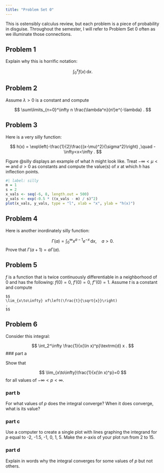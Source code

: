 ```yaml
---
title: "Problem Set 0"
---
```


This is ostensibly calculus review, but each problem is a piece of probability in disguise. Throughout the semester, I will refer to Problem Set 0 often as we illuminate those connections.

## Problem 1

Explain why this is horrific notation:

$$
    \int_0^x f(x)\,\textrm{d} x.
$$

## Problem 2

Assume $\lambda>0$ is a constant and compute 

$$
    \sum\limits_{n=0}^\infty n \frac{\lambda^n}{n!}e^{-\lambda}
    .
$$

## Problem 3

Here is a very silly function:

$$
    h(x)
    =
    \exp\left(-\frac{1}{2}\frac{(x-\mu)^2}{\sigma^2}\right)
    ,\quad 
    -\infty<x<\infty
    .
$$

Figure @silly displays an example of what $h$ might look like. Treat $-\infty<\mu<\infty$ and $\sigma>0$ as constants and compute the value(s) of $x$ at which $h$ has inflection points.
    
```r
#| label: silly
m = 1
s = 2
x_vals <- seq(-6, 8, length.out = 500)
y_vals <- exp(-0.5 * ((x_vals - m) / s)^2)
plot(x_vals, y_vals, type = "l", xlab = "x", ylab = "h(x)")
```

## Problem 4

Here is another inordinately silly function:

$$
        \Gamma(a)=\int_0^\infty x^{a-1}e^{-x}\,\textrm{d} x,\quad a>0.
$$
    Prove that $\Gamma(a+1)=a\Gamma(a)$.

## Problem 5

$f$ is a function that is twice continuously differentiable in a neighborhood of 0 and has the following: $f(0) = 0$, $f'(0) = 0$, $f''(0) = 1$. Assume $t$ is a constant and compute 

    $$
    \lim_{x\to\infty} xf\left(\frac{t}{\sqrt{x}}\right)
    .
    $$

## Problem 6

Consider this integral:

$$
    \int_2^\infty 
    \frac{1}{x(\ln x)^p}\textrm{d} x
    .
$$
### part a

Show that

$$
        \lim_{x\to\infty}\frac{1}{x(\ln x)^p}=0
$$
for all values of $-\infty<p<\infty$.

### part b

For what values of $p$ does the integral converge? When it does converge, what is its value?

### part c

Use a computer to create a single plot with lines graphing the integrand for $p$ equal to -2, -1.5, -1, 0, 1, 5. Make the $x$-axis of your plot run from 2 to 15.

### part d

Explain in words why the integral converges for some values of $p$ but not others.
